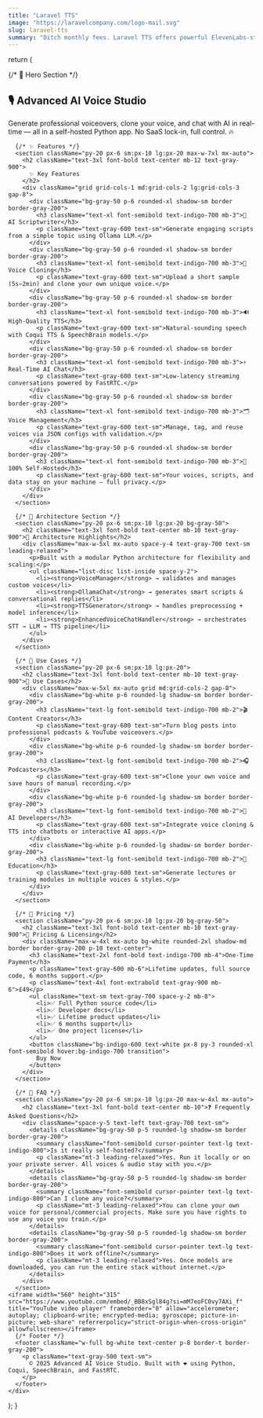 ```yaml
---
title: "Laravel TTS"
image: "https://laravelcompany.com/logo-mail.svg"
slug: laravel-tts
summary: "Ditch monthly fees. Laravel TTS offers powerful ElevenLabs-style AI voice generation, cloning, and real-time chat—hosted on your server for ultimate control and privacy."
---
```

return (
<div className="bg-white min-h-screen text-gray-800 antialiased">
{/* 🚀 Hero Section */}
<section className="bg-gradient-to-br from-indigo-50 to-purple-100 py-20 px-6 sm:px-10 lg:px-20 text-center">
<h1 className="text-4xl md:text-5xl font-extrabold text-indigo-900 mb-6">
🎙️ Advanced AI Voice Studio
</h1>
<p className="text-xl text-gray-600 max-w-3xl mx-auto">
Generate professional voiceovers, clone your voice, and chat with AI in real-time — all in a
self-hosted Python app. No SaaS lock-in, full control. 🔥
</p>
</section>

      {/* ✨ Features */}
      <section className="py-20 px-6 sm:px-10 lg:px-20 max-w-7xl mx-auto">
        <h2 className="text-3xl font-bold text-center mb-12 text-gray-900">
          ✨ Key Features
        </h2>
        <div className="grid grid-cols-1 md:grid-cols-2 lg:grid-cols-3 gap-8">
          <div className="bg-gray-50 p-6 rounded-xl shadow-sm border border-gray-200">
            <h3 className="text-xl font-semibold text-indigo-700 mb-3">🧠 AI Scriptwriter</h3>
            <p className="text-gray-600 text-sm">Generate engaging scripts from a simple topic using Ollama LLM.</p>
          </div>
          <div className="bg-gray-50 p-6 rounded-xl shadow-sm border border-gray-200">
            <h3 className="text-xl font-semibold text-indigo-700 mb-3">🎤 Voice Cloning</h3>
            <p className="text-gray-600 text-sm">Upload a short sample (5s–2min) and clone your own unique voice.</p>
          </div>
          <div className="bg-gray-50 p-6 rounded-xl shadow-sm border border-gray-200">
            <h3 className="text-xl font-semibold text-indigo-700 mb-3">🔊 High-Quality TTS</h3>
            <p className="text-gray-600 text-sm">Natural-sounding speech with Coqui TTS & SpeechBrain models.</p>
          </div>
          <div className="bg-gray-50 p-6 rounded-xl shadow-sm border border-gray-200">
            <h3 className="text-xl font-semibold text-indigo-700 mb-3">⚡ Real-Time AI Chat</h3>
            <p className="text-gray-600 text-sm">Low-latency streaming conversations powered by FastRTC.</p>
          </div>
          <div className="bg-gray-50 p-6 rounded-xl shadow-sm border border-gray-200">
            <h3 className="text-xl font-semibold text-indigo-700 mb-3">🗂️ Voice Management</h3>
            <p className="text-gray-600 text-sm">Manage, tag, and reuse voices via JSON configs with validation.</p>
          </div>
          <div className="bg-gray-50 p-6 rounded-xl shadow-sm border border-gray-200">
            <h3 className="text-xl font-semibold text-indigo-700 mb-3">🔐 100% Self-Hosted</h3>
            <p className="text-gray-600 text-sm">Your voices, scripts, and data stay on your machine — full privacy.</p>
          </div>
        </div>
      </section>

      {/* 🧩 Architecture Section */}
      <section className="py-20 px-6 sm:px-10 lg:px-20 bg-gray-50">
        <h2 className="text-3xl font-bold text-center mb-10 text-gray-900">🧩 Architecture Highlights</h2>
        <div className="max-w-5xl mx-auto space-y-4 text-gray-700 text-sm leading-relaxed">
          <p>Built with a modular Python architecture for flexibility and scaling:</p>
          <ul className="list-disc list-inside space-y-2">
            <li><strong>VoiceManager</strong> → validates and manages custom voices</li>
            <li><strong>OllamaChat</strong> → generates smart scripts & conversational replies</li>
            <li><strong>TTSGenerator</strong> → handles preprocessing + model inference</li>
            <li><strong>EnhancedVoiceChatHandler</strong> → orchestrates STT → LLM → TTS pipeline</li>
          </ul>
        </div>
      </section>

      {/* 🎯 Use Cases */}
      <section className="py-20 px-6 sm:px-10 lg:px-20">
        <h2 className="text-3xl font-bold text-center mb-10 text-gray-900">🎯 Use Cases</h2>
        <div className="max-w-5xl mx-auto grid md:grid-cols-2 gap-8">
          <div className="bg-white p-6 rounded-lg shadow-sm border border-gray-200">
            <h3 className="text-lg font-semibold text-indigo-700 mb-2">🎬 Content Creators</h3>
            <p className="text-gray-600 text-sm">Turn blog posts into professional podcasts & YouTube voiceovers.</p>
          </div>
          <div className="bg-white p-6 rounded-lg shadow-sm border border-gray-200">
            <h3 className="text-lg font-semibold text-indigo-700 mb-2">🎧 Podcasters</h3>
            <p className="text-gray-600 text-sm">Clone your own voice and save hours of manual recording.</p>
          </div>
          <div className="bg-white p-6 rounded-lg shadow-sm border border-gray-200">
            <h3 className="text-lg font-semibold text-indigo-700 mb-2">🤖 AI Developers</h3>
            <p className="text-gray-600 text-sm">Integrate voice cloning & TTS into chatbots or interactive AI apps.</p>
          </div>
          <div className="bg-white p-6 rounded-lg shadow-sm border border-gray-200">
            <h3 className="text-lg font-semibold text-indigo-700 mb-2">🏫 Education</h3>
            <p className="text-gray-600 text-sm">Generate lectures or training modules in multiple voices & styles.</p>
          </div>
        </div>
      </section>

      {/* 💸 Pricing */}
      <section className="py-20 px-6 sm:px-10 lg:px-20 bg-gray-50">
        <h2 className="text-3xl font-bold text-center mb-10 text-gray-900">💸 Pricing & Licensing</h2>
        <div className="max-w-4xl mx-auto bg-white rounded-2xl shadow-md border border-gray-200 p-10 text-center">
          <h3 className="text-2xl font-bold text-indigo-700 mb-4">One-Time Payment</h3>
          <p className="text-gray-600 mb-6">Lifetime updates, full source code, 6 months support.</p>
          <p className="text-4xl font-extrabold text-gray-900 mb-6">£49</p>
          <ul className="text-sm text-gray-700 space-y-2 mb-8">
            <li>✅ Full Python source code</li>
            <li>✅ Developer docs</li>
            <li>✅ Lifetime product updates</li>
            <li>✅ 6 months support</li>
            <li>✅ One project license</li>
          </ul>
          <button className="bg-indigo-600 text-white px-8 py-3 rounded-xl font-semibold hover:bg-indigo-700 transition">
            Buy Now
          </button>
        </div>
      </section>

      {/* 📝 FAQ */}
      <section className="py-20 px-6 sm:px-10 lg:px-20 max-w-4xl mx-auto">
        <h2 className="text-3xl font-bold text-center mb-10">❓ Frequently Asked Questions</h2>
        <div className="space-y-5 text-left text-gray-700 text-sm">
          <details className="bg-gray-50 p-5 rounded-lg shadow-sm border border-gray-200">
            <summary className="font-semibold cursor-pointer text-lg text-indigo-800">Is it really self-hosted?</summary>
            <p className="mt-3 leading-relaxed">Yes. Run it locally or on your private server. All voices & audio stay with you.</p>
          </details>
          <details className="bg-gray-50 p-5 rounded-lg shadow-sm border border-gray-200">
            <summary className="font-semibold cursor-pointer text-lg text-indigo-800">Can I clone any voice?</summary>
            <p className="mt-3 leading-relaxed">You can clone your own voice for personal/commercial projects. Make sure you have rights to use any voice you train.</p>
          </details>
          <details className="bg-gray-50 p-5 rounded-lg shadow-sm border border-gray-200">
            <summary className="font-semibold cursor-pointer text-lg text-indigo-800">Does it work offline?</summary>
            <p className="mt-3 leading-relaxed">Yes. Once models are downloaded, you can run the entire stack without internet.</p>
          </details>
        </div>
      </section>
    <iframe width="560" height="315" src="https://www.youtube.com/embed/_BB8xSgl84g?si=mM7eoFC0vy7AXi_f" title="YouTube video player" frameborder="0" allow="accelerometer; autoplay; clipboard-write; encrypted-media; gyroscope; picture-in-picture; web-share" referrerpolicy="strict-origin-when-cross-origin" allowfullscreen></iframe>
      {/* Footer */}
      <footer className="w-full bg-white text-center p-8 border-t border-gray-200">
        <p className="text-gray-500 text-sm">
          © 2025 Advanced AI Voice Studio. Built with ❤️ using Python, Coqui, SpeechBrain, and FastRTC.
        </p>
      </footer>
    </div>
);
}
